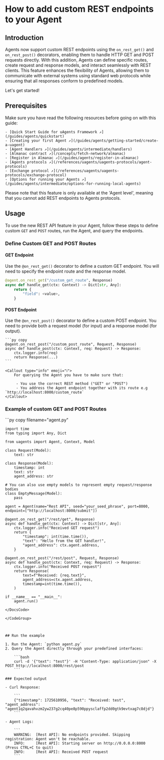 
# How to add custom REST endpoints to your Agent

## Introduction
Agents now support custom REST endpoints using the `on_rest_get()` and `on_rest_post()` decorators, enabling them to handle HTTP GET and POST requests directly. With this addition, Agents can define specific routes, create request and response models, and interact seamlessly with REST clients. This feature enhances the flexibility of Agents, allowing them to communicate with external systems using standard web protocols while ensuring that all responses conform to predefined models.

Let's get started!

## Prerequisites

Make sure you have read the following resources before going on with this guide:

    - [Quick Start Guide for uAgents Framework ↗️](/guides/agents/quickstart)
    - [Creating your first Agent ↗️](/guides/agents/getting-started/create-a-uagent)
    - [Agent Handlers ↗️](/guides/agents/intermediate/handlers)
    - [Almanac contract ↗️](/concepts/fetch-network/almanac)
    - [Register in Almanac ↗️](/guides/agents/register-in-almanac)
    - [Agents protocols ↗️](/references/uagents/uagents-protocols/agent-protocols)
    - [Exchange protocol ↗️](/references/uagents/uagents-protocols/exchange-protocol)
    - [Options for running your Agents ↗️](/guides/agents/intermediate/options-for-running-local-agents)

<Callout type="warning" emoji="⚠️">
   Please note that this feature is only available at the 'Agent level', meaning that you cannot add REST endpoints to Agents protocols.
</Callout>

## Usage

To use the new REST API feature in your Agent, follow these steps to define custom `GET` and `POST` routes, run the Agent, and query the endpoints.

### Define Custom GET and POST Routes

#### GET Endpoint

Use the `@on_rest_get()` decorator to define a custom GET endpoint. You will need to specify the endpoint route and the response model.

```py copy
@agent.on_rest_get("/custom_get_route", Response)
async def handle_get(ctx: Context) -> Dict[str, Any]:
    return {
        "field": <value>,
    }

```

#### POST Endpoint

Use the `@on_rest_post()` decorator to define a custom POST endpoint. You need to provide both a request model (for input) and a response model (for output).

    ```py copy
    @agent.on_rest_post("/custom_post_route", Request, Response)
    async def handle_post(ctx: Context, req: Request) -> Response:
        ctx.logger.info(req)
        return Response(...)
    ```

    <Callout type="info" emoji="ℹ️">
        For querying the Agent you have to make sure that:

         - You use the correct REST method ("GET" or "POST")
         - You address the Agent endpoint together with its route e.g `http://localhost:8000/custom_route`
    </Callout>

### Example of custom GET and POST Routes

<GithubCodeSegment digest="34cb0b274486557e16e50ae075279e52">
    <CodeSegment
        path="https://github.com/fetchai/uAgent-Examples/blob/main/5-documentation/guides/agents/intermediate/rest-endpoints/agent.py"
        lineStart={1}
        lineEnd={39}
        hosted={true}
    />
</GithubCodeSegment>
<CodeGroup dynamic hasCopy isLocalHostedFile digest='34cb0b274486557e16e50ae075279e52'>

<DocsCode local={true}>
	```py copy filename="agent.py"

	import time
	from typing import Any, Dict
	
	from uagents import Agent, Context, Model
	
	class Request(Model):
	    text: str
	
	class Response(Model):
	    timestamp: int
	    text: str
	    agent_address: str
	
	# You can also use empty models to represent empty request/response bodies
	class EmptyMessage(Model):
	    pass
	
	agent = Agent(name="Rest API", seed="your_seed_phrase", port=8000, endpoint=["http://localhost:8000/submit"])
	
	@agent.on_rest_get("/rest/get", Response)
	async def handle_get(ctx: Context) -> Dict[str, Any]:
	    ctx.logger.info("Received GET request")
	    return {
	        "timestamp": int(time.time()),
	        "text": "Hello from the GET handler!",
	        "agent_address": ctx.agent.address,
	    }
	
	@agent.on_rest_post("/rest/post", Request, Response)
	async def handle_post(ctx: Context, req: Request) -> Response:
	    ctx.logger.info("Received POST request")
	    return Response(
	        text=f"Received: {req.text}",
	        agent_address=ctx.agent.address,
	        timestamp=int(time.time()),
	    )
	
	if __name__ == "__main__":
	    agent.run()

```
</DocsCode>

</CodeGroup>



## Run the example

1. Run the Agent: `python agent.py`
2. Query the Agent directly through your predefined interfaces:

    ```bash
    curl -d '{"text": "test"}' -H "Content-Type: application/json" -X POST http://localhost:8000/rest/post
    ```

### Expected output

- Curl Response:

    ```
    {"timestamp": 1725610956, "text": "Received: test", "agent_address": "agent1q2qavahvzm2yw237g2cq40pe8p590ppysclaffp2dd0gtk9evtxag7c8djd"}
    ```

- Agent Logs:

    ```
    WARNING:  [Rest API]: No endpoints provided. Skipping registration: Agent won't be reachable.
    INFO:     [Rest API]: Starting server on http://0.0.0.0:8000 (Press CTRL+C to quit)
    INFO:     [Rest API]: Received POST request
    ```

